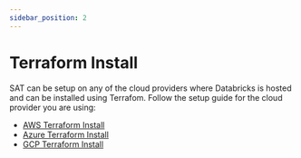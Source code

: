 ```yaml
---
sidebar_position: 2
---
```


# Terraform Install


SAT can be setup on any of the cloud providers where Databricks is hosted and can be installed using Terrafom. Follow the setup guide for the cloud provider you are using:

- [AWS Terraform Install](./aws.mdx)
- [Azure Terraform Install](./azure.mdx)
- [GCP Terraform Install](./gcp.mdx)